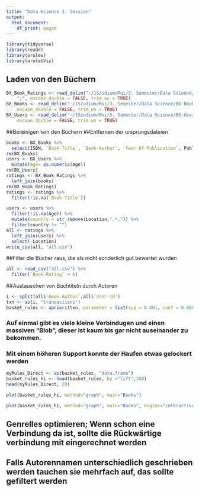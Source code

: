 ```yaml
---
title: "Data Science 3. Session"
output:
  html_document:
    df_print: paged
---
```


```r
library(tidyverse)
library(readr)
library(arules)
library(arulesViz)
```

## Laden von den Büchern
```r
BX_Book_Ratings <- read_delim("~/1Szudium/Mui/3. Semester/Data Science/BX-Book-Ratings.csv", 
    ";", escape_double = FALSE, trim_ws = TRUE)
BX_Books <- read_delim("~/1Szudium/Mui/3. Semester/Data Science/BX-Books.csv", ";", 
    escape_double = FALSE, trim_ws = TRUE)
BX_Users <- read_delim("~/1Szudium/Mui/3. Semester/Data Science/BX-Users.csv", ";", 
    escape_double = FALSE, trim_ws = TRUE)
```

##Bereinigen von den Büchern
##Entfernen der ursprungsdateien
```r
books <- BX_Books %>%
  select(ISBN, `Book-Title`, `Book-Author`, `Year-Of-Publication`, Publisher)
rm(BX_Books)
users <- BX_Users %>%
  mutate(Age= as.numeric(Age))
rm(BX_Users)
ratings <- BX_Book_Ratings %>%
  left_join(books)
rm(BX_Book_Ratings)
ratings <- ratings %>%
  filter(!is.na(`Book-Title`))

users <- users %>%
  filter(!is.na(Age)) %>%
  mutate(country = str_remove(Location,".*,")) %>%
  filter(country != "")
all <- ratings %>%
  left_join(users) %>%
  select(-Location)
write_csv(all, "all.csv")
```

##Filter die Bücher raus, die als nicht sonderlich gut bewertet wurden
```r
all <- read_csv("all.csv") %>%
  filter(`Book-Rating` > 6)
```

##Austauschen von Buchtiteln durch Autoren
```r
i <- split(all$`Book-Author`,all$`User-ID`)
txn <- as(i, "transactions")
basket_rules <- apriori(txn, parameter = list(sup = 0.001, conf = 0.0001, minlen=2, target="rules"))
```
### Auf einmal gibt es viele kleine Verbindugen und einen massiven "Blob", dieser ist kaum bis gar nicht auseinander zu bekommen.
### Mit einem höheren Support konnte der Haufen etwas gelockert werden


```r
myRules_Direct <- as(basket_rules, "data.frame")
basket_rules_hi <- head(basket_rules, by ="lift",100)
head(myRules_Direct, 20)
```

```r
plot(basket_rules_hi, method="graph", main="Books")
```

```r
plot(basket_rules_hi, method="graph", main="Books", engine="interactive")
```

## Genrelles optimieren; Wenn schon eine Verbindung da ist, sollte die Rückwärtige verbindung mit eingerechnet werden
## Falls Autorennamen unterschiedlich geschrieben werden tauchen sie mehrfach auf, das sollte gefiltert werden